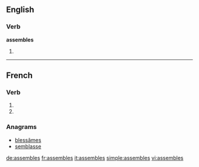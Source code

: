 {{also|assemblés}}
==English==

===Verb===
'''assembles'''

# {{third-person singular of|[[assemble]]}}

----

==French==

===Verb===
{{fr-verb-form}}

# {{conjugation of|assembler||2|s|pres|ind|lang=fr}}
# {{conjugation of|assembler||2|s|pres|sub|lang=fr}}

===Anagrams===
* [[blessâmes#French|blessâmes]]
* [[semblasse#French|semblasse]]

[[de:assembles]]
[[fr:assembles]]
[[it:assembles]]
[[simple:assembles]]
[[vi:assembles]]